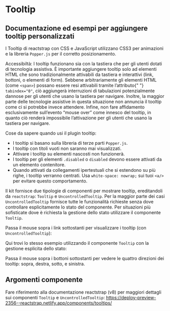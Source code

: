 
<Meta title="Documentazione/Componenti/Tooltip" of={Tooltip} />

# Tooltip

## Documentazione ed esempi per aggiungere tooltip personalizzati

I Tooltip di reactstrap con CSS e JavaScript utilizzano CSS3 per animazioni e la libreria `Popper.js` per il corretto posizionamento.

<div className="docs">
    <Callout color="success">
        <CalloutTitle>Accessibiltà: I tooltip funzionano sia con la tastiera che per gli utenti dotati di tecnologia assistiva.</CalloutTitle>
        <CalloutText>
            È importante aggiungere tooltip solo ad elementi HTML che sono tradizionalmente attivabili da tastiera e interattivi (link, bottoni, o elementi di
            form).
        </CalloutText>
        <CalloutText>
            Sebbene arbitrariamente gli elementi HTML (come <Code>&lt;span&gt;</Code>) possano essere resi attivabili tramite l’attributo{" "}
            <Code>tabindex="0"</Code>, ciò aggiungerà interruzioni di tabulazioni potenzialmente dannose per gli utenti che usano la tastiera per navigare.
            Inoltre, la maggior parte delle tecnologie assistive in questa situazione non annuncia il tooltip come ci si potrebbe invece attendere.
        </CalloutText>
        <CalloutText>
            Infine, non fare affidamento esclusivamente sull’evento “mouse over” come innesco del tooltip, in quanto ciò renderà impossibile l’attivazione per
            gli utenti che usano la tastiera per navigare.
        </CalloutText>
    </Callout>
</div>

Cose da sapere quando usi il plugin tooltip:

-   I tooltip si basano sulla libreria di terze parti `Popper.js`.
-   I tooltip con titoli vuoti non saranno mai visualizzati.
-   Attivare i tooltip su elementi nascosti non funzionerà.
-   I tooltip per gli elementi `.disabled` o `disabled` devono essere attivati da un elemento contenitore.
-   Quando attivati da collegamenti ipertestuali che si estendono su più righe, i tooltip verranno centrati. Usa `white-space: nowrap;` sui tuoi `<a/>` per evitare questo comportamento.

Il kit fornisce due tipologie di componenti per mostrare tooltip, ereditandoli da `reactstrap`: `Tooltip` e `UncontrolledTooltip`.
Per la maggior parte dei casi `UncontrolledTooltip` fornisce tutte le funzionalità richieste senza dove controllare esplicitamente lo stato del componente. Per situazioni più sofisticate dove è richiesta la gestione dello stato utilizzare il componente `Tooltip`.

Passa il mouse sopra i link sottostanti per visualizzare i tooltip (con `UncontrolledTooltip`):

<Canvas>
    <Story id="componenti-tooltip--esempi" />
</Canvas>

Qui trovi lo stesso esempio utilizzando il componente `Tooltip` con la gestione esplicita dello stato:

<Canvas>
    <Story id="componenti-tooltip--esempi-con-controllo" />
</Canvas>

Passa il mouse sopra i bottoni sottostanti per vedere le quattro direzioni dei tooltip: sopra, destra, sotto, e sinistra.

<Canvas>
    <Story id="componenti-tooltip--posizioni" />
</Canvas>

## Argomenti componente

Fare riferimento alla documentazione reactstrap (v8) per maggiori dettagli sui componenti `Tooltip` e `UncontrolledTooltip`: https://deploy-preview-2356--reactstrap.netlify.app/components/tooltips/
